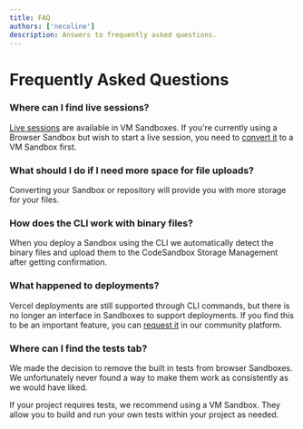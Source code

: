 ```yaml
---
title: FAQ
authors: ['necoline']
description: Answers to frequently asked questions.
---
```

# Frequently Asked Questions

### Where can I find live sessions?
[Live sessions](/learn/vm-sandboxes/live-sessions) are available in VM Sandboxes. If you're currently using a Browser Sandbox but wish to start a live session, you need to [convert it](/tutorial/convert-browser-sandbox-cloud) to a VM Sandbox first.

### What should I do if I need more space for file uploads?
Converting your Sandbox or repository will provide you with more storage for your files.

### How does the CLI work with binary files?
When you deploy a Sandbox using the CLI we automatically detect the binary files
and upload them to the CodeSandbox Storage Management after getting
confirmation.

### What happened to deployments?
Vercel deployments are still supported through CLI commands, but there is no longer an interface in Sandboxes to support deployments. If you find this to be an important feature, you can [request it](https://www.codesandbox.community/c/feature-requests/) in our community platform.

### Where can I find the tests tab?
We made the decision to remove the built in tests from browser Sandboxes. We unfortunately never found a way to make them work as consistently as we would have liked.

If your project requires tests, we recommend using a VM Sandbox. They allow you to build and run your own tests within your project as needed.
